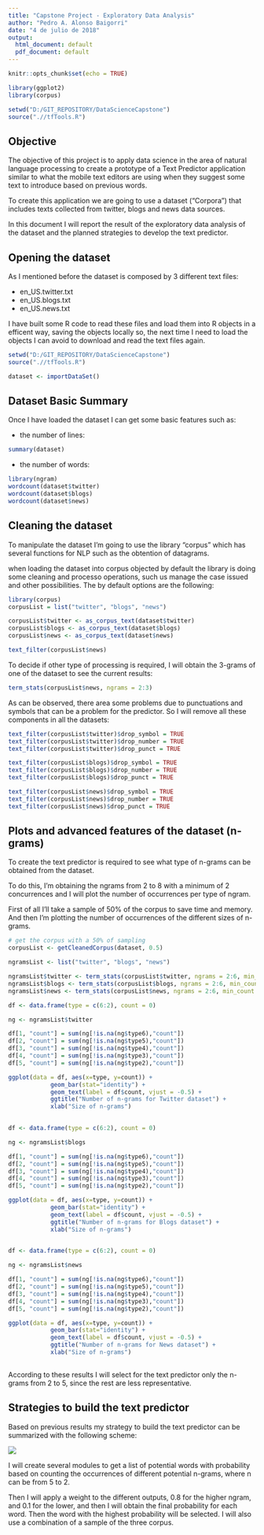 ```yaml
---
title: "Capstone Project - Exploratory Data Analysis"
author: "Pedro A. Alonso Baigorri"
date: "4 de julio de 2018"
output:
  html_document: default
  pdf_document: default
---
```


```r
knitr::opts_chunk$set(echo = TRUE)

library(ggplot2)
library(corpus)

setwd("D:/GIT_REPOSITORY/DataScienceCapstone")
source(".//tfTools.R")

```

## Objective

The objective of this project is to apply data science in the area of natural language processing
to create a prototype of a Text Predictor application similar to what the mobile text editors are using
when they suggest some text to introduce based on previous words.

To create this application we are going to use a dataset ("Corpora") that includes texts collected from twitter,
blogs and news data sources.

In this document I will report the result of the exploratory data analysis of the dataset and the planned strategies
to develop the text predictor.


## Opening the dataset

As I mentioned before the dataset is composed by 3 different text files:

- en_US.twitter.txt
- en_US.blogs.txt
- en_US.news.txt

I have built some R code to read these files and load them into R objects in a efficent way, saving
the objects locally so, the next time I need to  load the objects I can avoid to download and read the text
files again.

```r
setwd("D:/GIT_REPOSITORY/DataScienceCapstone")
source(".//tfTools.R")

dataset <- importDataSet()

```

## Dataset Basic Summary

Once I have loaded the dataset I can get some basic features such as:

- the number of lines:

```r
summary(dataset)
```

- the number of words:

```r
library(ngram)
wordcount(dataset$twitter)
wordcount(dataset$blogs)
wordcount(dataset$news)
```

## Cleaning the dataset

To manipulate the dataset I'm going to use the library "corpus" which has several functions
for NLP such as the obtention of datagrams.

when loading the dataset into corpus objected by default the library is doing some cleaning and processo operations, 
such us manage the case issued and other possibilities. The by default options are the following:


```r
library(corpus)
corpusList = list("twitter", "blogs", "news")

corpusList$twitter <- as_corpus_text(dataset$twitter)
corpusList$blogs <- as_corpus_text(dataset$blogs)
corpusList$news <- as_corpus_text(dataset$news)

text_filter(corpusList$news)

```

To decide if other type of processing is required, I will obtain the 3-grams of one
of the dataset to see the current results:

```r
term_stats(corpusList$news, ngrams = 2:3)
```

As can be observed, there area some problems due to punctuations and symbols that can be a problem
for the predictor. So I will remove all these components in all the datasets:

```r
text_filter(corpusList$twitter)$drop_symbol = TRUE
text_filter(corpusList$twitter)$drop_number = TRUE
text_filter(corpusList$twitter)$drop_punct = TRUE

text_filter(corpusList$blogs)$drop_symbol = TRUE
text_filter(corpusList$blogs)$drop_number = TRUE
text_filter(corpusList$blogs)$drop_punct = TRUE

text_filter(corpusList$news)$drop_symbol = TRUE
text_filter(corpusList$news)$drop_number = TRUE
text_filter(corpusList$news)$drop_punct = TRUE
```




## Plots and advanced features of the dataset (n-grams)

To create the text predictor is required to see what type of n-grams can be obtained 
from the dataset.

To do this, I'm obtaining the ngrams from 2 to 8 with a minimum of 2 concurrences and I will plot
the number of occurrences per type of ngram.

First of all I'll take a sample of 50% of the corpus to save time and memory. And then I'm
plotting the number of occurrences of the different sizes of n-grams.

```r
# get the corpus with a 50% of sampling
corpusList <- getCleanedCorpus(dataset, 0.5)
```


```r
ngramsList <- list("twitter", "blogs", "news")

ngramsList$twitter <- term_stats(corpusList$twitter, ngrams = 2:6, min_count = 2, types = TRUE)
ngramsList$blogs <- term_stats(corpusList$blogs, ngrams = 2:6, min_count = 2, types = TRUE)
ngramsList$news <- term_stats(corpusList$news, ngrams = 2:6, min_count = 2, types = TRUE)

```
```r

df <- data.frame(type = c(6:2), count = 0)

ng <- ngramsList$twitter

df[1, "count"] = sum(ng[!is.na(ng$type6),"count"])
df[2, "count"] = sum(ng[!is.na(ng$type5),"count"])
df[3, "count"] = sum(ng[!is.na(ng$type4),"count"])
df[4, "count"] = sum(ng[!is.na(ng$type3),"count"])
df[5, "count"] = sum(ng[!is.na(ng$type2),"count"])

ggplot(data = df, aes(x=type, y=count)) +
            geom_bar(stat="identity") + 
            geom_text(label = df$count, vjust = -0.5) +
            ggtitle("Number of n-grams for Twitter dataset") +
            xlab("Size of n-grams")
            


```

```r

df <- data.frame(type = c(6:2), count = 0)

ng <- ngramsList$blogs

df[1, "count"] = sum(ng[!is.na(ng$type6),"count"])
df[2, "count"] = sum(ng[!is.na(ng$type5),"count"])
df[3, "count"] = sum(ng[!is.na(ng$type4),"count"])
df[4, "count"] = sum(ng[!is.na(ng$type3),"count"])
df[5, "count"] = sum(ng[!is.na(ng$type2),"count"])

ggplot(data = df, aes(x=type, y=count)) +
            geom_bar(stat="identity") + 
            geom_text(label = df$count, vjust = -0.5) +
            ggtitle("Number of n-grams for Blogs dataset") +
            xlab("Size of n-grams")
            


```

```r

df <- data.frame(type = c(6:2), count = 0)

ng <- ngramsList$news

df[1, "count"] = sum(ng[!is.na(ng$type6),"count"])
df[2, "count"] = sum(ng[!is.na(ng$type5),"count"])
df[3, "count"] = sum(ng[!is.na(ng$type4),"count"])
df[4, "count"] = sum(ng[!is.na(ng$type3),"count"])
df[5, "count"] = sum(ng[!is.na(ng$type2),"count"])

ggplot(data = df, aes(x=type, y=count)) +
            geom_bar(stat="identity") + 
            geom_text(label = df$count, vjust = -0.5) +
            ggtitle("Number of n-grams for News dataset") +
            xlab("Size of n-grams")
            


```

According to these results I will select for the text predictor only the n-grams from  2 to 5, since the rest are less
representative.

## Strategies to build the text predictor

Based on previous results my strategy to build the text predictor can be summarized with the following scheme:

![](predictor_strategy.png)

I will create several modules to get a list of potential words with probability based on counting the occurrences
of different potential n-grams, where n can be from 5 to 2.

Then I will apply a weight to the different outputs, 0.8 for the higher ngram, and 0.1 for the lower, and then I will obtain
the final probability for each word. Then the word with the highest probability will be selected. 
I will also use a combination of a sample of the three corpus.

